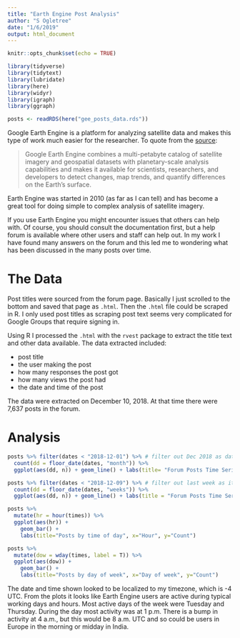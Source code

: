 ```yaml
---
title: "Earth Engine Post Analysis"
author: "S Ogletree"
date: "1/6/2019"
output: html_document
---
```


```r
knitr::opts_chunk$set(echo = TRUE)

library(tidyverse)
library(tidytext)
library(lubridate)
library(here)
library(widyr)
library(igraph)
library(ggraph)

posts <- readRDS(here("gee_posts_data.rds"))
```
Google Earth Engine is a platform for analyzing satellite data and makes this type of work much easier for the researcher. To quote from the [source](https://earthengine.google.com):

> Google Earth Engine combines a multi-petabyte catalog of satellite imagery and geospatial datasets with planetary-scale analysis capabilities and makes it available for scientists, researchers, and developers to detect changes, map trends, and quantify differences on the Earth's surface.

Earth Engine was started in 2010 (as far as I can tell) and has become a great tool for doing simple to complex analysis of satellite imagery. 

If you use Earth Engine you might encounter issues that others can help with. Of course, you should consult the documentation first, but a help forum is available where other users and staff can help out. In my work I have found many answers on the forum and this led me to wondering what has been discussed in the many posts over time.

# The Data

Post titles were sourced from the forum page. Basically I just scrolled to the bottom and saved that page as `.html`. Then the `.html` file could be scraped in R. I only used post titles as scraping post text seems very complicated for Google Groups that require signing in.

Using R I processed the `.html` with the `rvest` package to extract the title text and other data available. The data extracted included: 

- post title
- the user making the post
- how many responses the post got 
- how many views the post had
- the date and time of the post

The data were extracted on December 10, 2018. At that time there were 7,637 posts in the forum.

# Analysis

```r
posts %>% filter(dates < "2018-12-01") %>% # filter out Dec 2018 as data is through Dec 10
  count(dd = floor_date(dates, "month")) %>% 
  ggplot(aes(dd, n)) + geom_line() + labs(title= "Forum Posts Time Series", subtitle="Number of posts by month", x="Date", y="Count")
```

```r
posts %>% filter(dates < "2018-12-09") %>% # filter out last week as it's not a complete week
  count(dd = floor_date(dates, "weeks")) %>% 
  ggplot(aes(dd, n)) + geom_line() + labs(title = "Forum Posts Time Series", subtitle="Number of posts by week", x="Date", y="Count")
```

```r
posts %>% 
  mutate(hr = hour(times)) %>% 
  ggplot(aes(hr)) + 
    geom_bar() + 
    labs(title="Posts by time of day", x="Hour", y="Count")

posts %>% 
  mutate(dow = wday(times, label = T)) %>% 
  ggplot(aes(dow)) + 
    geom_bar() + 
    labs(title="Posts by day of week", x="Day of week", y="Count")
```

The date and time shown looked to be localized to my timezone, which is -4 UTC. From the plots it looks like Earth Engine users are active during typical working days and hours. Most active days of the week were Tuesday and Thursday. During the day most activity was at 1 p.m. There is a bump in activity at 4 a.m., but this would be 8 a.m. UTC and so could be users in Europe in the morning or midday in India.
